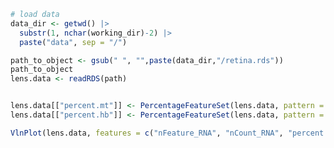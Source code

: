 ```r
# load data
data_dir <- getwd() |>
  substr(1, nchar(working_dir)-2) |>
  paste("data", sep = "/")

path_to_object <- gsub(" ", "",paste(data_dir,"/retina.rds"))
path_to_object
lens.data <- readRDS(path)



```

```r

lens.data[["percent.mt"]] <- PercentageFeatureSet(lens.data, pattern = "^MT-")
lens.data[["percent.hb"]] <- PercentageFeatureSet(lens.data, pattern = "^HB")

VlnPlot(lens.data, features = c("nFeature_RNA", "nCount_RNA", "percent.mt","percent.hb"), ncol = 4)
```